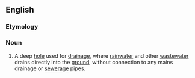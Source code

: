 ==English==

===Etymology===
{{compound|soak|away}}

===Noun===
{{en-noun}}

# A deep [[hole]] used for [[drainage]], where [[rainwater]] and other [[wastewater]] drains directly into the [[ground]], without connection to any mains drainage or [[sewerage]] pipes.